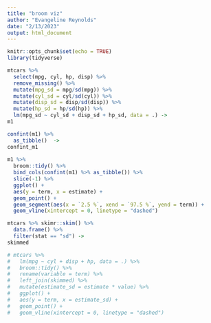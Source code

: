 ```yaml
---
title: "broom viz"
author: "Evangeline Reynolds"
date: "2/13/2023"
output: html_document
---
```


```r
knitr::opts_chunk$set(echo = TRUE)
library(tidyverse)

```


```r
mtcars %>% 
  select(mpg, cyl, hp, disp) %>% 
  remove_missing() %>% 
  mutate(mpg_sd = mpg/sd(mpg)) %>% 
  mutate(cyl_sd = cyl/sd(cyl)) %>% 
  mutate(disp_sd = disp/sd(disp)) %>% 
  mutate(hp_sd = hp/sd(hp)) %>% 
  lm(mpg_sd ~ cyl_sd + disp_sd + hp_sd, data = .) ->
m1 

confint(m1) %>% 
  as_tibble()  ->
confint_m1
  
m1 %>% 
  broom::tidy() %>% 
  bind_cols(confint(m1) %>% as_tibble()) %>% 
  slice(-1) %>% 
  ggplot() + 
  aes(y = term, x = estimate) + 
  geom_point() + 
  geom_segment(aes(x = `2.5 %`, xend = `97.5 %`, yend = term)) +
  geom_vline(xintercept = 0, linetype = "dashed")
```
```r


mtcars %>% skimr::skim() %>% 
  data.frame() %>% 
  filter(stat == "sd") ->
skimmed

# mtcars %>% 
#   lm(mpg ~ cyl + disp + hp, data = .) %>% 
#   broom::tidy() %>% 
#   rename(variable = term) %>% 
#   left_join(skimmed) %>% 
#   mutate(estimate_sd = estimate * value) %>% 
#   ggplot() + 
#   aes(y = term, x = estimate_sd) + 
#   geom_point() + 
#   geom_vline(xintercept = 0, linetype = "dashed")

```
